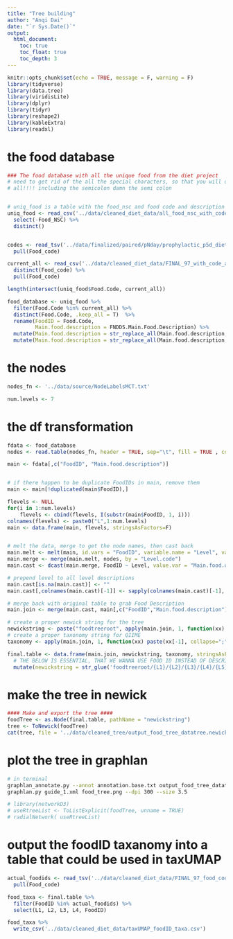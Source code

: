 ```yaml
---
title: "Tree building"
author: "Anqi Dai"
date: "`r Sys.Date()`"
output:
  html_document:
    toc: true
    toc_float: true
    toc_depth: 3
---
```


```r
knitr::opts_chunk$set(echo = TRUE, message = F, warning = F)
library(tidyverse)
library(data.tree)
library(viridisLite)
library(dplyr)
library(tidyr)
library(reshape2)
library(kableExtra)
library(readxl)
```

# the food database

```r
### The food database with all the unique food from the diet project
# need to get rid of the all the special characters, so that you will only see underscores
# all!!!! including the semicolon damn the semi colon


# uniq_food is a table with the food_nsc and food code and description
uniq_food <- read_csv('../data/cleaned_diet_data/all_food_nsc_with_code_FINAL.csv') %>% 
  select(-Food_NSC) %>% 
  distinct()  


codes <- read_tsv('../data/finalized/paired/pNday/prophylactic_p5d_diet_foodID_dehydrated_weight_per_pt.tsv') %>% 
  pull(Food_code)

current_all <- read_csv('../data/cleaned_diet_data/FINAL_97_with_code_all_foods_drt_with_enteralTPN.csv') %>% 
  distinct(Food_code) %>% 
  pull(Food_code)

length(intersect(uniq_food$Food.Code, current_all))

food_database <- uniq_food %>% 
  filter(Food.Code %in% current_all) %>% 
  distinct(Food.Code, .keep_all = T)  %>%  
  rename(FoodID = Food.Code,
         Main.food.description = FNDDS.Main.Food.Description) %>% 
  mutate(Main.food.description = str_replace_all(Main.food.description,',| |-|\\(|\\)|%|/|"|;','_')) %>% 
  mutate(Main.food.description = str_replace_all(Main.food.description,"'",""))  
```


# the nodes

```r
nodes_fn <- '../data/source/NodeLabelsMCT.txt'

num.levels <- 7
```

# the df transformation

```r
fdata <- food_database
nodes <- read.table(nodes_fn, header = TRUE, sep="\t", fill = TRUE , colClasses="character")

main <- fdata[,c("FoodID", "Main.food.description")]


# if there happen to be duplicate FoodIDs in main, remove them
main <- main[!duplicated(main$FoodID),]

flevels <- NULL
for(i in 1:num.levels)
    flevels <- cbind(flevels, I(substr(main$FoodID, 1, i)))
colnames(flevels) <- paste0("L",1:num.levels)
main <- data.frame(main, flevels, stringsAsFactors=F)


# melt the data, merge to get the node names, then cast back
main.melt <- melt(main, id.vars = "FoodID", variable.name = "Level", value.name = "Level.code")
main.merge <- merge(main.melt, nodes, by = "Level.code")
main.cast <- dcast(main.merge, FoodID ~ Level, value.var = "Main.food.description")

# prepend level to all level descriptions
main.cast[is.na(main.cast)] <- ""
main.cast[,colnames(main.cast)[-1]] <- sapply(colnames(main.cast)[-1], function(colname) paste(colname, main.cast[,colname], sep="_"))

# merge back with original table to grab Food Description
main.join <- merge(main.cast, main[,c("FoodID","Main.food.description")], by="FoodID")

# create a proper newick string for the tree
newickstring <- paste("foodtreeroot", apply(main.join, 1, function(xx) paste(xx[-1], collapse="/")), sep="/")
# create a proper taxonomy string for QIIME
taxonomy <- apply(main.join, 1, function(xx) paste(xx[-1], collapse=";"))

final.table <- data.frame(main.join, newickstring, taxonomy, stringsAsFactors=F) %>% 
  # THE BELOW IS ESSENTIAL, THAT WE WANNA USE FOOD ID INSTEAD OF DESCRIPTION TO REPRESENT THE FOOD
  mutate(newickstring = str_glue('foodtreeroot/{L1}/{L2}/{L3}/{L4}/{L5}/{L6}/{FoodID}'))
```

# make the tree in newick

```r
#### Make and export the tree ####
foodTree <- as.Node(final.table, pathName = "newickstring")
tree <- ToNewick(foodTree)
cat(tree, file = '../data/cleaned_tree/output_food_tree_datatree.newick')
```

# plot the tree in graphlan

```bash
# in terminal
graphlan_annotate.py --annot annotation.base.txt output_food_tree_datatree.newick  guide_1.xml
graphlan.py guide_1.xml food_tree.png --dpi 300 --size 3.5
```

```r
# library(networkD3)
# useRtreeList <- ToListExplicit(foodTree, unname = TRUE)
# radialNetwork( useRtreeList)
```

# output the foodID taxanomy into a table that could be used in taxUMAP

```r
actual_foodids <- read_tsv('../data/cleaned_diet_data/FINAL_97_food_code_counts_matrix.tsv') %>% 
  pull(Food_code)

food_taxa <- final.table %>% 
  filter(FoodID %in% actual_foodids) %>% 
  select(L1, L2, L3, L4, FoodID)

food_taxa %>% 
  write_csv('../data/cleaned_diet_data/taxUMAP_foodID_taxa.csv')
```


